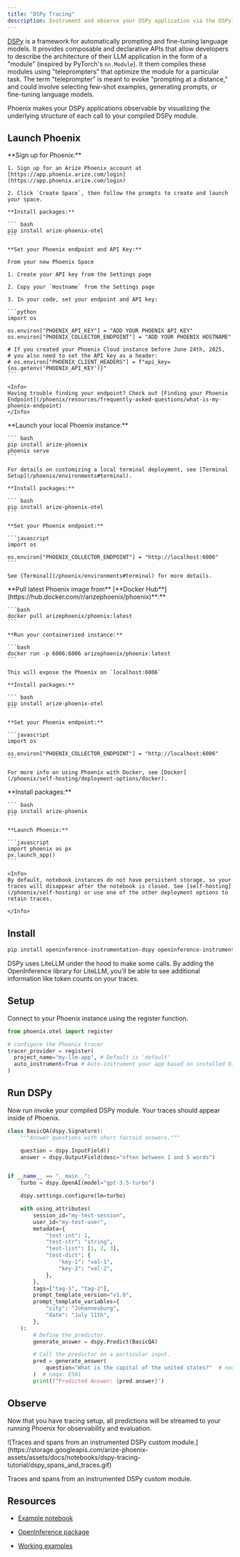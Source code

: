 ```yaml
---
title: "DSPy Tracing"
description: Instrument and observe your DSPy application via the DSPyInstrumentor
---
```


[DSPy](https://github.com/stanfordnlp/dspy) is a framework for automatically prompting and fine-tuning language models. It provides composable and declarative APIs that allow developers to describe the architecture of their LLM application in the form of a "module" (inspired by PyTorch's `nn.Module`). It them compiles these modules using "teleprompters" that optimize the module for a particular task. The term "teleprompter" is meant to evoke "prompting at a distance," and could involve selecting few-shot examples, generating prompts, or fine-tuning language models.

Phoenix makes your DSPy applications observable by visualizing the underlying structure of each call to your compiled DSPy module.

## Launch Phoenix

<Tabs>
  <Tab title="Phoenix Cloud">
    **Sign up for Phoenix:**

    1. Sign up for an Arize Phoenix account at [https://app.phoenix.arize.com/login](https://app.phoenix.arize.com/login)

    2. Click `Create Space`, then follow the prompts to create and launch your space.

    **Install packages:**

    ``` bash
    pip install arize-phoenix-otel
    ```

    **Set your Phoenix endpoint and API Key:**

    From your new Phoenix Space

    1. Create your API key from the Settings page

    2. Copy your `Hostname` from the Settings page

    3. In your code, set your endpoint and API key:

    ```python
    import os

    os.environ["PHOENIX_API_KEY"] = "ADD YOUR PHOENIX API KEY"
    os.environ["PHOENIX_COLLECTOR_ENDPOINT"] = "ADD YOUR PHOENIX HOSTNAME"

    # If you created your Phoenix Cloud instance before June 24th, 2025,
    # you also need to set the API key as a header:
    # os.environ["PHOENIX_CLIENT_HEADERS"] = f"api_key={os.getenv('PHOENIX_API_KEY')}"
    ```

    <Info>
    Having trouble finding your endpoint? Check out [Finding your Phoenix Endpoint](/phoenix/resources/frequently-asked-questions/what-is-my-phoenix-endpoint)
    </Info>
  </Tab>
  <Tab title="Command Line">
    **Launch your local Phoenix instance:**

    ``` bash
    pip install arize-phoenix
    phoenix serve
    ```

    For details on customizing a local terminal deployment, see [Terminal Setup](/phoenix/environments#terminal).

    **Install packages:**

    ``` bash
    pip install arize-phoenix-otel
    ```

    **Set your Phoenix endpoint:**

    ```javascript
    import os

    os.environ["PHOENIX_COLLECTOR_ENDPOINT"] = "http://localhost:6006"
    ```

    See [Terminal](/phoenix/environments#terminal) for more details.
  </Tab>
  <Tab title="Docker">
    **Pull latest Phoenix image from** [**Docker Hub**](https://hub.docker.com/r/arizephoenix/phoenix)**:**

    ```bash
    docker pull arizephoenix/phoenix:latest
    ```

    **Run your containerized instance:**

    ```bash
    docker run -p 6006:6006 arizephoenix/phoenix:latest
    ```

    This will expose the Phoenix on `localhost:6006`

    **Install packages:**

    ``` bash
    pip install arize-phoenix-otel
    ```

    **Set your Phoenix endpoint:**

    ```javascript
    import os

    os.environ["PHOENIX_COLLECTOR_ENDPOINT"] = "http://localhost:6006"
    ```

    For more info on using Phoenix with Docker, see [Docker](/phoenix/self-hosting/deployment-options/docker).
  </Tab>
    <Tab title="Notebook">
    **Install packages:**

    ``` bash
    pip install arize-phoenix
    ```

    **Launch Phoenix:**

    ```javascript
    import phoenix as px
    px.launch_app()
    ```

    <Info>
    By default, notebook instances do not have persistent storage, so your traces will disappear after the notebook is closed. See [self-hosting](/phoenix/self-hosting) or use one of the other deployment options to retain traces.

    </Info>
  </Tab>
</Tabs>

## Install

```bash
pip install openinference-instrumentation-dspy openinference-instrumentation-litellm dspy
```

<Info>
DSPy uses LiteLLM under the hood to make some calls. By adding the OpenInference library for LiteLLM, you'll be able to see additional information like token counts on your traces.

</Info>

## Setup

Connect to your Phoenix instance using the register function.

```python
from phoenix.otel import register

# configure the Phoenix tracer
tracer_provider = register(
  project_name="my-llm-app", # Default is 'default'
  auto_instrument=True # Auto-instrument your app based on installed OI dependencies
)
```

## Run DSPy

Now run invoke your compiled DSPy module. Your traces should appear inside of Phoenix.

```python expandable
class BasicQA(dspy.Signature):
    """Answer questions with short factoid answers."""

    question = dspy.InputField()
    answer = dspy.OutputField(desc="often between 1 and 5 words")


if __name__ == "__main__":
    turbo = dspy.OpenAI(model="gpt-3.5-turbo")

    dspy.settings.configure(lm=turbo)

    with using_attributes(
        session_id="my-test-session",
        user_id="my-test-user",
        metadata={
            "test-int": 1,
            "test-str": "string",
            "test-list": [1, 2, 3],
            "test-dict": {
                "key-1": "val-1",
                "key-2": "val-2",
            },
        },
        tags=["tag-1", "tag-2"],
        prompt_template_version="v1.0",
        prompt_template_variables={
            "city": "Johannesburg",
            "date": "July 11th",
        },
    ):
        # Define the predictor.
        generate_answer = dspy.Predict(BasicQA)

        # Call the predictor on a particular input.
        pred = generate_answer(
            question="What is the capital of the united states?"  # noqa: E501
        )  # noqa: E501
        print(f"Predicted Answer: {pred.answer}")
```

## Observe

Now that you have tracing setup, all predictions will be streamed to your running Phoenix for observability and evaluation.

<Frame caption="">
![Traces and spans from an instrumented DSPy custom module.](https://storage.googleapis.com/arize-phoenix-assets/assets/docs/notebooks/dspy-tracing-tutorial/dspy_spans_and_traces.gif)

</Frame>

Traces and spans from an instrumented DSPy custom module.

## Resources

* [Example notebook](https://colab.research.google.com/github/Arize-ai/phoenix/blob/main/tutorials/tracing/dspy_tracing_tutorial.ipynb)

* [OpenInference package](https://github.com/Arize-ai/openinference/blob/main/python/instrumentation/openinference-instrumentation-dspy)

* [Working examples](https://github.com/Arize-ai/openinference/blob/main/python/examples/dspy-rag-fastapi)


